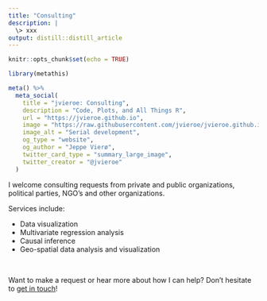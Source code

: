 ```yaml
---
title: "Consulting"
description: |
  \> xxx
output: distill::distill_article
---
```

  
```r
knitr::opts_chunk$set(echo = TRUE)
```

```r
library(metathis)

meta() %>%
  meta_social(
    title = "jvieroe: Consulting",
    description = "Code, Plots, and All Things R",
    url = "https://jvieroe.github.io",
    image = "https://raw.githubusercontent.com/jvieroe/jvieroe.github.io/main/images/sl_plot.png",
    image_alt = "Serial development",
    og_type = "website",
    og_author = "Jeppe Vierø",
    twitter_card_type = "summary_large_image",
    twitter_creator = "@jvieroe"
  )
```


I welcome consulting requests from private and public organizations, political parties, NGO's and other organizations.

Services include:

* Data visualization
* Multivariate regression analysis
* Causal inference
* Geo-spatial data analysis and visualization

<br>

Want to make a request or hear more about how I can help? Don't hesitate to [get in touch](mailto:jvieroe@gmail.com)!